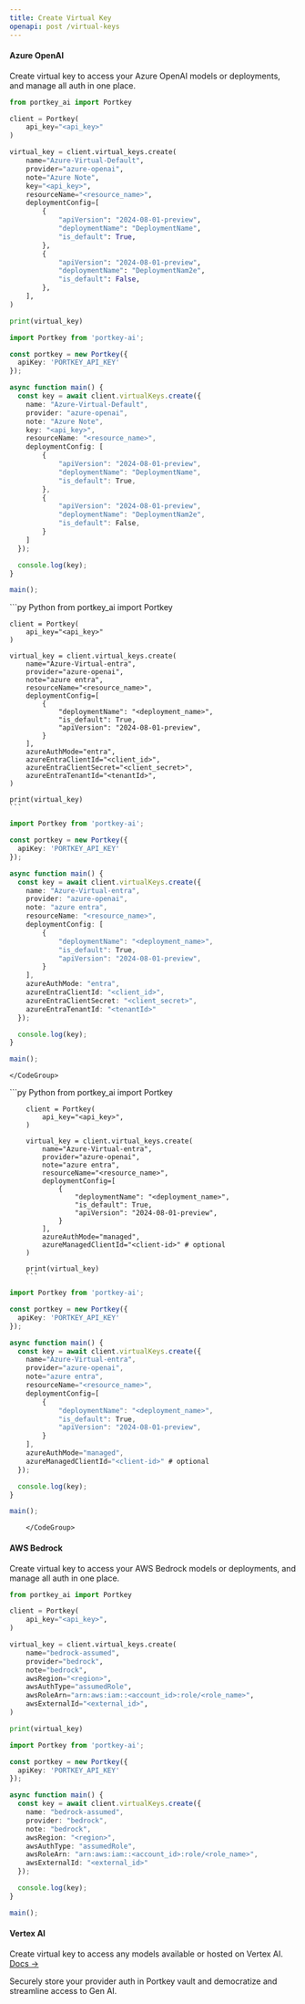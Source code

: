 ```yaml
---
title: Create Virtual Key
openapi: post /virtual-keys
---
```


#### <Icon icon="microsoft" /> Azure OpenAI
Create virtual key to access your Azure OpenAI models or deployments, and manage all auth in one place.
<AccordionGroup>
<Accordion title="Default Auth" icon="key">
<CodeGroup>
```py Python
from portkey_ai import Portkey

client = Portkey(
    api_key="<api_key>"
)

virtual_key = client.virtual_keys.create(
    name="Azure-Virtual-Default",
    provider="azure-openai",
    note="Azure Note",
    key="<api_key>",
    resourceName="<resource_name>",
    deploymentConfig=[
        {
            "apiVersion": "2024-08-01-preview",
            "deploymentName": "DeploymentName",
            "is_default": True,
        },
        {
            "apiVersion": "2024-08-01-preview",
            "deploymentName": "DeploymentNam2e",
            "is_default": False,
        },
    ],
)

print(virtual_key)
```
```ts JavaScript
import Portkey from 'portkey-ai';

const portkey = new Portkey({
  apiKey: 'PORTKEY_API_KEY'
});

async function main() {
  const key = await client.virtualKeys.create({
    name: "Azure-Virtual-Default",
    provider: "azure-openai",
    note: "Azure Note",
    key: "<api_key>",
    resourceName: "<resource_name>",
    deploymentConfig: [
        {
            "apiVersion": "2024-08-01-preview",
            "deploymentName": "DeploymentName",
            "is_default": True,
        },
        {
            "apiVersion": "2024-08-01-preview",
            "deploymentName": "DeploymentNam2e",
            "is_default": False,
        }
    ]
  });

  console.log(key);
}

main();
```
</CodeGroup>
</Accordion>
<Accordion title="Azure Entra ID" icon="user">
    <CodeGroup>
    ```py Python
    from portkey_ai import Portkey

    client = Portkey(
        api_key="<api_key>"
    )

    virtual_key = client.virtual_keys.create(
        name="Azure-Virtual-entra",
        provider="azure-openai",
        note="azure entra",
        resourceName="<resource_name>",
        deploymentConfig=[
            {
                "deploymentName": "<deployment_name>",
                "is_default": True,
                "apiVersion": "2024-08-01-preview",
            }
        ],
        azureAuthMode="entra",
        azureEntraClientId="<client_id>",
        azureEntraClientSecret="<client_secret>",
        azureEntraTenantId="<tenantId>",
    )

    print(virtual_key)
    ```

```ts JavaScript
import Portkey from 'portkey-ai';

const portkey = new Portkey({
  apiKey: 'PORTKEY_API_KEY'
});

async function main() {
  const key = await client.virtualKeys.create({
    name: "Azure-Virtual-entra",
    provider: "azure-openai",
    note: "azure entra",
    resourceName: "<resource_name>",
    deploymentConfig: [
        {
            "deploymentName": "<deployment_name>",
            "is_default": True,
            "apiVersion": "2024-08-01-preview",
        }
    ],
    azureAuthMode: "entra",
    azureEntraClientId: "<client_id>",
    azureEntraClientSecret: "<client_secret>",
    azureEntraTenantId: "<tenantId>"
  });

  console.log(key);
}

main();
```
    </CodeGroup>
</Accordion>
<Accordion title="Azure Managed Identity" icon="user-lock">
    <CodeGroup>
        ```py Python
        from portkey_ai import Portkey

        client = Portkey(
            api_key="<api_key>",
        )

        virtual_key = client.virtual_keys.create(
            name="Azure-Virtual-entra",
            provider="azure-openai",
            note="azure entra",
            resourceName="<resource_name>",
            deploymentConfig=[
                {
                    "deploymentName": "<deployment_name>",
                    "is_default": True,
                    "apiVersion": "2024-08-01-preview",
                }
            ],
            azureAuthMode="managed",
            azureManagedClientId="<client-id>" # optional
        )

        print(virtual_key)
        ```
```ts JavaScript
import Portkey from 'portkey-ai';

const portkey = new Portkey({
  apiKey: 'PORTKEY_API_KEY'
});

async function main() {
  const key = await client.virtualKeys.create({
    name="Azure-Virtual-entra",
    provider="azure-openai",
    note="azure entra",
    resourceName="<resource_name>",
    deploymentConfig=[
        {
            "deploymentName": "<deployment_name>",
            "is_default": True,
            "apiVersion": "2024-08-01-preview",
        }
    ],
    azureAuthMode="managed",
    azureManagedClientId="<client-id>" # optional
  });

  console.log(key);
}

main();
```
        </CodeGroup>
</Accordion>
</AccordionGroup>

#### <Icon icon="aws" /> AWS Bedrock
Create virtual key to access your AWS Bedrock models or deployments, and manage all auth in one place.
<Accordion icon="user-plus" title="AWS Assumed Role">
<CodeGroup>
```py Python
from portkey_ai import Portkey

client = Portkey(
    api_key="<api_key>",
)

virtual_key = client.virtual_keys.create(
    name="bedrock-assumed",
    provider="bedrock",
    note="bedrock",
    awsRegion="<region>",
    awsAuthType="assumedRole",
    awsRoleArn="arn:aws:iam::<account_id>:role/<role_name>",
    awsExternalId="<external_id>",
)

print(virtual_key)
```
```ts JavaScript
import Portkey from 'portkey-ai';

const portkey = new Portkey({
  apiKey: 'PORTKEY_API_KEY'
});

async function main() {
  const key = await client.virtualKeys.create({
    name: "bedrock-assumed",
    provider: "bedrock",
    note: "bedrock",
    awsRegion: "<region>",
    awsAuthType: "assumedRole",
    awsRoleArn: "arn:aws:iam::<account_id>:role/<role_name>",
    awsExternalId: "<external_id>"
  });

  console.log(key);
}

main();
```
</CodeGroup>
</Accordion>

#### <Icon icon="google" /> Vertex AI
Create virtual key to access any models available or hosted on Vertex AI. [Docs →](/integrations/llms/vertex-ai)

<Card icon="gear" title="Learn More About Virtual Keys" href="/product/ai-gateway/virtual-keys">
Securely store your provider auth in Portkey vault and democratize and streamline access to Gen AI.
</Card>
